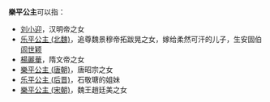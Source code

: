 '''樂平公主'''可以指：
*[[刘小迎|刘小迎]]，汉明帝之女
*[[乐平公主_(北魏)|乐平公主 (北魏)]]，追尊魏景穆帝拓跋晃之女，嫁给柔然可汗的儿子，生安固伯[[闾世颖|闾世颖]]
*[[楊麗華|楊麗華]]，隋文帝之女
*[[樂平公主_(唐朝)|樂平公主 (唐朝)]]，唐昭宗之女
*[[乐平公主_(后晋)|乐平公主 (后晋)]]，石敬瑭的姐妹
*[[樂平公主_(宋朝)|樂平公主 (宋朝)]]，魏王趙廷美之女
{{Disambig|Cat=公主封号消歧义}}